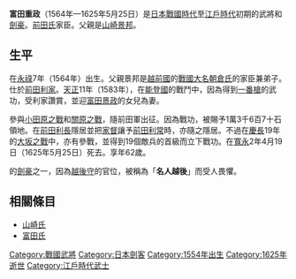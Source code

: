 {{日本武士
|名稱= 冨田 重政
|圖片名稱= 
|圖片大小= 
|圖片說明= 
|時代= [[日本戰國時代|日本戰國時代]]—[[江戶時代|江戶時代]]前期
|出生日期= [[永祿|永祿]]7年（1564年）
|出生地點= 
|逝世日期= [[寬永|寬永]]2年4月19日（1625年5月25日）
|逝世地點= 
|假名= 
|羅馬字= 
|幼名= 
|改名= 
|别名= 與六郎、六左衛門、治部左衛門、大炊（通稱）
|諡号= 
|神号= 
|戒名= 
|洗禮名= 
|墓所= 
|朝廷官位= [[越後守|越後守]]
|幕府職位= 
|主君= [[前田利家|前田利家]]→[[前田利長|利長]]→[[前田利常|利常]]
|藩= 
|氏族= [[山崎氏|山崎氏]]→[[富田氏|富田氏]]
|父母= 父：[[山崎景邦|山崎景邦]]
|養父= [[富田景政|富田景政]]
|養母= 
|兄弟= 
|姐妹= 
|正室= 富田景政的女兒
|側室= 
|嗣子= [[冨田重家|重家]]、[[冨田重康|重康]]、[[冨田宗高|宗高]]
|嗣女= 
|養子= 
|養女= 
}}
{{japanese|japanese=富田 重政|kana=とだ しげまさ|romaji=Toda Shigemasa}}
'''富田重政'''（1564年—1625年5月25日）是[[日本戰國時代|日本戰國時代]]至[[江戶時代|江戶時代]]初期的武將和[[劍豪|劍豪]]。[[前田氏|前田氏]]家臣。父親是[[山崎景邦|山崎景邦]]。

== 生平 ==
在[[永祿|永祿]]7年（1564年）出生。父親景邦是[[越前國|越前國]]的[[戰國大名|戰國大名]][[朝倉氏|朝倉氏]]的家臣兼{{tsl|ja|富田流}}弟子。仕於[[前田利家|前田利家]]。[[天正_(日本)|天正]]11年（1583年），在[[能登國|能登國]]{{tsl|ja|末森城}}的戰鬥中，因為得到[[一番槍|一番槍]]的武功，受利家讚賞，並迎[[富田景政|富田景政]]的女兒為妻。

參與[[小田原之戰|小田原之戰]]和[[關原之戰|關原之戰]]，隨前田軍出征。因為戰功，被賜予1萬3千6百7十石領地。在[[前田利長|前田利長]]隱居並把[[家督|家督]]讓予[[前田利常|前田利常]]時，亦隨之隱居。不過在[[慶長|慶長]]19年的[[大坂之戰|大坂之戰]]中，亦有參戰，並得到19個敵兵的首級而立下戰功。在[[寬永|寬永]]2年4月19日（1625年5月25日）死去。享年62歲。

{{tsl|ja|中条流|中條流}}的[[劍豪|劍豪]]之一，因為[[越後守|越後守]]的官位，被稱為「'''名人越後'''」而受人畏懼。

== 相關條目 ==
*[[山崎氏|山崎氏]]
*[[富田氏|富田氏]]

[[Category:戰國武將|Category:戰國武將]]
[[Category:日本劍客|Category:日本劍客]]
[[Category:1554年出生|Category:1554年出生]]
[[Category:1625年逝世|Category:1625年逝世]]
[[Category:江戶時代武士|Category:江戶時代武士]]